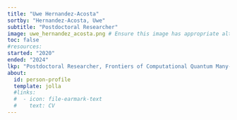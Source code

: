 ```yaml
---
title: "Uwe Hernandez-Acosta"
sortby: "Hernandez-Acosta, Uwe"
subtitle: "Postdoctoral Researcher"
image: uwe_hernandez_acosta.png # Ensure this image has appropriate alt text if used directly in content
toc: false
#resources: 
started: "2020"
ended: "2024"
lkp: "Postdoctoral Researcher, Frontiers of Computational Quantum Many-Body Theory, Center for Advanced Systems Understanding, Helmholtz-Zentrum Dresden-Rossendorf, Germany"
about:
  id: person-profile
  template: jolla
  #links:
  #  - icon: file-earmark-text
  #    text: CV
---
```


:::{#person-profile}
:::

<!---
## Biography
## Experience
## Education
-->
